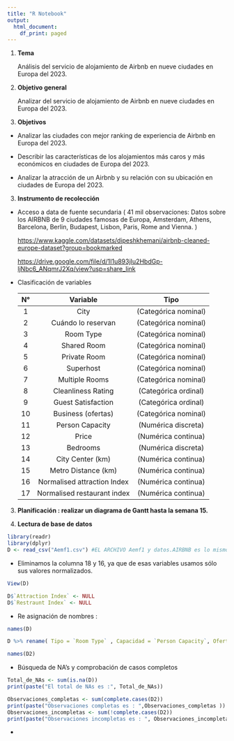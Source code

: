 ```yaml
---
title: "R Notebook"
output:
  html_document:
    df_print: paged
---
```


1.  **Tema**

    Análisis del servicio de alojamiento de Airbnb en nueve ciudades en Europa del 2023.

2.  **Objetivo general**

    Analizar del servicio de alojamiento de Airbnb en nueve ciudades en Europa del 2023.

3.  **Objetivos**

-   Analizar las ciudades con mejor ranking de experiencia de Airbnb en Europa del 2023.

-   Describir las características de los alojamientos más caros y más económicos en ciudades de Europa del 2023.

-   Analizar la atracción de un Airbnb y su relación con su ubicación en ciudades de Europa del 2023.

3.  **Instrumento de recolección**

-   Acceso a data de fuente secundaria ( 41 mil observaciones: Datos sobre los AIRBNB de 9 ciudades famosas de Europa, Amsterdam, Athens, Barcelona, Berlin, Budapest, Lisbon, Paris, Rome and Vienna. )

    <https://www.kaggle.com/datasets/dipeshkhemani/airbnb-cleaned-europe-dataset?group=bookmarked>

    <https://drive.google.com/file/d/1I1u893jIu2HbdGp-ljNbc6_ANqmrJ2Xq/view?usp=share_link>

-   Clasificación de variables

    | N°  |          Variable           |         Tipo         |
    |:---:|:---------------------------:|:--------------------:|
    |  1  |            City             | (Categórica nominal) |
    |  2  |     Cuándo lo reservan      | (Categórica nominal) |
    |  3  |          Room Type          | (Categórica nominal) |
    |  4  |         Shared Room         | (Categórica nominal) |
    |  5  |        Private Room         | (Categórica nominal) |
    |  6  |          Superhost          | (Categórica nominal) |
    |  7  |       Multiple Rooms        | (Categórica nominal) |
    |  8  |     Cleanliness Rating      | (Categórica ordinal) |
    |  9  |     Guest Satisfaction      | (Categórica ordinal) |
    | 10  |     Business (ofertas)      | (Categórica nominal) |
    | 11  |       Person Capacity       | (Numérica discreta)  |
    | 12  |            Price            | (Numérica continua)  |
    | 13  |          Bedrooms           | (Numérica discreta)  |
    | 14  |      City Center (km)       | (Numérica continua)  |
    | 15  |     Metro Distance (km)     | (Numérica continua)  |
    | 16  | Normalised attraction Index | (Numérica continua)  |
    | 17  | Normalised restaurant index | (Numérica continua)  |

3.  **Planificación : realizar un diagrama de Gantt hasta la semana 15.**

4.  **Lectura de base de datos**

```r
library(readr)
library(dplyr)
D <- read_csv("Aemf1.csv") #EL ARCHIVO Aemf1 y datos.AIRBNB es lo mismo. 


```

-   Eliminamos la columna 18 y 16, ya que de esas variables usamos sólo sus valores normalizados.

```r
View(D) 

D$`Attraction Index` <- NULL
D$`Restraunt Index` <- NULL

```

-   Re asignación de nombres :

```r
names(D)
```

```r
D %>% rename( Tipo = `Room Type` , Capacidad = `Person Capacity`, Oferta = Business, Habitaciones = Bedrooms, Ind.Atraccion = `Normalised Attraction Index`, Precio = Price, Share_Room = `Shared Room`, Limpieza = `Cleanliness Rating`, Ind.Restaurantes = `Normalised Restraunt Index`, Satisfaccion = `Guest Satisfaction`, Ciudad = City, Private_Room = `Private Room` ) -> D2
```

```r
names(D2)
```

-   Búsqueda de NA's y comprobación de casos completos

```r
Total_de_NAs <- sum(is.na(D))
print(paste("El total de NAs es :", Total_de_NAs)) 

Observaciones_completas <- sum(complete.cases(D2))
print(paste("Observaciones completas es : ",Observaciones_completas ))
Observaciones_incompletas <- sum(!complete.cases(D2))
print(paste("Observaciones incompletas es : ", Observaciones_incompletas))
```

-   
